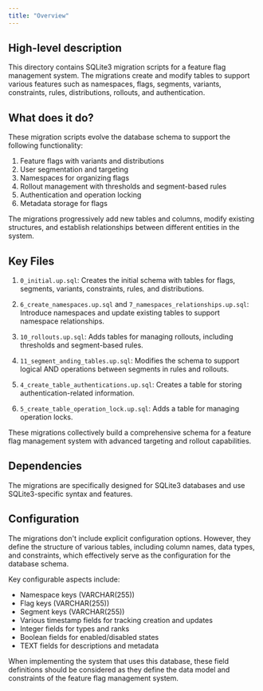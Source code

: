 ```yaml
---
title: "Overview"
---
```


## High-level description
This directory contains SQLite3 migration scripts for a feature flag management system. The migrations create and modify tables to support various features such as namespaces, flags, segments, variants, constraints, rules, distributions, rollouts, and authentication.

## What does it do?
These migration scripts evolve the database schema to support the following functionality:

1. Feature flags with variants and distributions
2. User segmentation and targeting
3. Namespaces for organizing flags
4. Rollout management with thresholds and segment-based rules
5. Authentication and operation locking
6. Metadata storage for flags

The migrations progressively add new tables and columns, modify existing structures, and establish relationships between different entities in the system.

## Key Files

1. `0_initial.up.sql`: Creates the initial schema with tables for flags, segments, variants, constraints, rules, and distributions.

2. `6_create_namespaces.up.sql` and `7_namespaces_relationships.up.sql`: Introduce namespaces and update existing tables to support namespace relationships.

3. `10_rollouts.up.sql`: Adds tables for managing rollouts, including thresholds and segment-based rules.

4. `11_segment_anding_tables.up.sql`: Modifies the schema to support logical AND operations between segments in rules and rollouts.

5. `4_create_table_authentications.up.sql`: Creates a table for storing authentication-related information.

6. `5_create_table_operation_lock.up.sql`: Adds a table for managing operation locks.

These migrations collectively build a comprehensive schema for a feature flag management system with advanced targeting and rollout capabilities.

## Dependencies
The migrations are specifically designed for SQLite3 databases and use SQLite3-specific syntax and features.

## Configuration
The migrations don't include explicit configuration options. However, they define the structure of various tables, including column names, data types, and constraints, which effectively serve as the configuration for the database schema.

Key configurable aspects include:
- Namespace keys (VARCHAR(255))
- Flag keys (VARCHAR(255))
- Segment keys (VARCHAR(255))
- Various timestamp fields for tracking creation and updates
- Integer fields for types and ranks
- Boolean fields for enabled/disabled states
- TEXT fields for descriptions and metadata

When implementing the system that uses this database, these field definitions should be considered as they define the data model and constraints of the feature flag management system.
